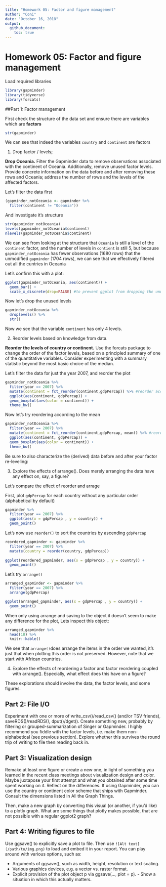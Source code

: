 ```yaml
---
title: "Homework 05: Factor and figure management"
author: "Coni"
date: "October 16, 2018"
output:
  github_document:
    toc: true
---
```


# Homework 05: Factor and figure management

Load required libraries
```r
library(gapminder)
library(tidyverse)
library(forcats)
```


##Part 1: Factor management

First check the structure of the data set and ensure there are variables which are **factors**

```r
str(gapminder)
```

We can see that indeed the variables `country` and `continent` are factors

1. Drop factor / levels;

**Drop Oceania.** Filter the Gapminder data to remove observations associated with the continent of Oceania. Additionally, remove unused factor levels. Provide concrete information on the data before and after removing these rows and Oceania; address the number of rows and the levels of the affected factors.

Let's filter the data first

```r
(gapminder_notOceania <- gapminder %>% 
  filter(continent != "Oceania"))
```

And investigate it's structure
```r
str(gapminder_notOceania) 
levels(gapminder_notOceania$continent)
nlevels(gapminder_notOceania$continent)
```
We can see from looking at the structure that `Oceania` is still a level of the `continent` factor, and the number of levels in `contient` is still 5, but because `gapminder_notOceania` has fewer observations (1680 rows) that the unmodified `gapminder` (1704 rows), we can see that we effectively filtered out all the cuntries in Oceania

Let's confirm this with a plot:

```r
ggplot(gapminder_notOceania, aes(continent)) +
  geom_bar() +
  scale_x_discrete(drop=FALSE) #to prevent ggplot from dropping the unused factors automatically
```

Now let's drop the unused levels

```r
gapminder_notOceania %>%
  droplevels() %>%
  str()
```

Now we see that the variable `continent` has only 4 levels.


2. Reorder levels based on knowledge from data.

**Reorder the levels of country or continent.** Use the forcats package to change the order of the factor levels, based on a principled summary of one of the quantitative variables. Consider experimenting with a summary statistic beyond the most basic choice of the median.

Let's filter the data for just the year 2007, and reorder the plot

```r
gapminder_notOceania %>%
  filter(year == 2007) %>%
  mutate(continent = fct_reorder(continent,gdpPercap)) %>% #reorder according to the median, increasing
  ggplot(aes(continent, gdpPercap)) +
  geom_boxplot(aes(color = continent)) +
  theme_bw()
```

Now let's try reordering according to the mean

```r
gapminder_notOceania %>%
  filter(year == 2007) %>%
  mutate(continent = fct_reorder(continent,gdpPercap, mean)) %>% #reorder according to the mean, increasing
  ggplot(aes(continent, gdpPercap)) +
  geom_boxplot(aes(color = continent)) +
  theme_bw()
```


Be sure to also characterize the (derived) data before and after your factor re-leveling:

3. Explore the effects of arrange(). Does merely arranging the data have any effect on, say, a figure?

Let's compare the effect of reorder and arrage

First, plot `gdpPercap` for each country without any particular order (alphabetical by default)

```r
gapminder %>%
  filter(year == 2007) %>%
  ggplot(aes(x = gdpPercap , y = country)) + 
  geom_point()
```

Let's now use `reorder()` to sort the countries by ascending `gdpPercap`

```r
reordered_gapminder <- gapminder %>%
  filter(year == 2007) %>%
  mutate(country = reorder(country, gdpPercap))
  
ggplot(reordered_gapminder, aes(x = gdpPercap , y = country)) +
  geom_point()
```

Let's try `arrange()`

```r
arranged_gapminder <- gapminder %>%
  filter(year == 2007) %>%
  arrange(gdpPercap)

ggplot(arranged_gapminder, aes(x = gdpPercap , y = country)) +
  geom_point()
```

When only using arrange and saving to the object it doesn't seem to make any difference for the plot, Lets inspect this object:

```r
arranged_gapminder %>%
  head(10) %>%
  knitr::kable()
```

We see that `arrange()`does arrange the items in the order we wanted, it's just that when plotting this order is not preserved. However, note that we start with African countries.

4. Explore the effects of reordering a factor and factor reordering coupled with arrange(). Especially, what effect does this have on a figure?

These explorations should involve the data, the factor levels, and some figures.



## Part 2: File I/O
Experiment with one or more of write_csv()/read_csv() (and/or TSV friends), saveRDS()/readRDS(),  dput()/dget(). Create something new, probably by filtering or grouped-summarization of Singer or Gapminder. I highly recommend you fiddle with the factor levels, i.e. make them non-alphabetical (see previous section). Explore whether this survives the round trip of writing to file then reading back in.

## Part 3: Visualization design

Remake at least one figure or create a new one, in light of something you learned in the recent class meetings about visualization design and color. Maybe juxtapose your first attempt and what you obtained after some time spent working on it. Reflect on the differences. If using Gapminder, you can use the country or continent color scheme that ships with Gapminder. Consult the dimensions listed in All the Graph Things.

Then, make a new graph by converting this visual (or another, if you’d like) to a plotly graph. What are some things that plotly makes possible, that are not possible with a regular ggplot2 graph?

## Part 4: Writing figures to file

Use ggsave() to explicitly save a plot to file. Then use `![Alt text](/path/to/img.png)` to load and embed it in your report. You can play around with various options, such as:

- Arguments of ggsave(), such as width, height, resolution or text scaling.
- Various graphics devices, e.g. a vector vs. raster format.
- Explicit provision of the plot object p via ggsave(..., plot = p). - Show a situation in which this actually matters.
